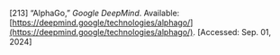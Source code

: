 \[213\]	“AlphaGo,” *Google DeepMind*. Available: [https://deepmind.google/technologies/alphago/](https://deepmind.google/technologies/alphago/). \[Accessed: Sep. 01, 2024\]